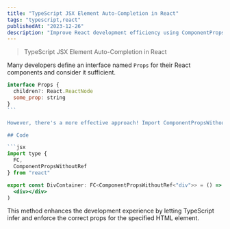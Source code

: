 ```yaml
---
title: "TypeScript JSX Element Auto-Completion in React"
tags: "typescript,react"
publishedAt: "2023-12-26"
description: "Improve React development efficiency using ComponentPropsWithoutRef."
---
```


> TypeScript JSX Element Auto-Completion in React

Many developers define an interface named `Props` for their React components and consider it sufficient.

````jsx
interface Props {
  children?: React.ReactNode
  some_prop: string
}
```

However, there's a more effective approach! Import ComponentPropsWithoutRef and assign it to the element you want to set props for.

## Code

```jsx
import type {
  FC,
  ComponentPropsWithoutRef
} from "react"

export const DivContainer: FC<ComponentPropsWithoutRef<"div">> = () => (
  <div></div>
)

````

This method enhances the development experience by letting TypeScript infer and enforce the correct props for the specified HTML element.
